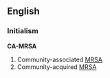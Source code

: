==English==

===Initialism===
'''CA-MRSA'''
{{wikipedia}}

#Community-associated [[MRSA]]
#Community-acquired [[MRSA]]